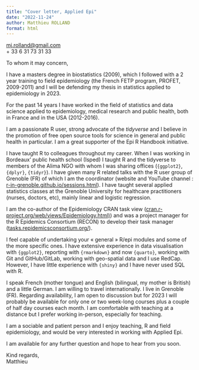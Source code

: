 ```yaml
---
title: "Cover letter, Applied Epi"
date: "2022-11-24"
author: Matthieu ROLLAND 
format: html
---
```


[mj.rolland@gmail.com](mj.rolland@gmail.com)  
+ 33 6 31 73 31 33  

To whom it may concern,

I have a masters degree in biostatistics (2009), which I followed with a 2 year training to field epidemiology (the French FETP program, PROFET, 2009-2011) and I will be defending my thesis in statistics applied to epidemiology in 2023.

For the past 14 years I have worked in the field of statistics and data science applied to epidemiology, medical research and public health, both in France and in the USA (2012-2016).

I am a passionate R user, strong advocate of the *tidyverse* and I believe in the promotion of free open source tools for science in general and public health in particular. I am a great supporter of the Epi R Handbook initiative.

I have taught R to colleagues throughout my career. When I was working in Bordeaux’ public health school (Isped) I taught R and the tidyverse to members of the Alima NGO with whom I was sharing offices (`{ggplot2}`, `{dplyr}`, `{tidyr}`). I have given many R related talks with the R user group of Grenoble (FR) of which I am the coordinator (website and YouTube channel : [r-in-grenoble.github.io/sessions.html](r-in-grenoble.github.io/sessions.html)). I have taught several applied statistics classes at the Grenoble University for healthcare practitioners (nurses, doctors, etc), mainly linear and logistic regression.

I am the co-author of the Epidemiology CRAN task view ([cran.r-project.org/web/views/Epidemiology.html)](cran.r-project.org/web/views/Epidemiology.html)) and was a project manager for the R Epidemics Consortium (RECON) to develop their task manager ([tasks.repidemicsconsortium.org/](tasks.repidemicsconsortium.org/)).

I feel capable of undertaking your « general » R/epi modules and some of the more specific ones. I have extensive experience in data visualisation with `{ggplot2}`, reporting with `{rmarkdown}` and now `{quarto}`, working with Git and GitHub/GitLab, working with geo-spatial data and I use RedCap. However, I have little experience with `{shiny}` and I have never used SQL with R.

I speak French (mother tongue) and English (bilingual, my mother is British) and a little German. I am willing to travel internationally. I live in Grenoble (FR). Regarding availability, I am open to discussion but for 2023 I will probably be available for only one or two week-long courses plus a couple of half day courses each month. I am comfortable with teaching at a distance but I prefer working in-person, especially for teaching.

I am a sociable and patient person and I enjoy teaching, R and field epidemiology, and would be very interested in working with Applied Epi.  

I am available for any further question and hope to hear from you soon.

Kind regards,  
Matthieu
